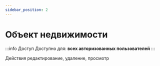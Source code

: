 ```yaml
---
sidebar_position: 2 
---
```


# Объект недвижимости

:::info Доступ
Доступно для: **всех авторизованных пользователей**
:::

Действия редактирование, удаление, просмотр